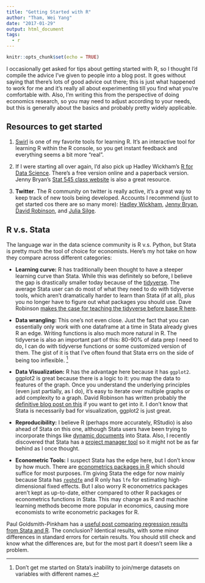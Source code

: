 ```yaml
---
title: "Getting Started with R"
author: "Tham, Wei Yang"
date: "2017-01-29"
output: html_document
tags:
  - r
---
```


```r
knitr::opts_chunk$set(echo = TRUE)
```

I occasionally get asked for tips about getting started with R, so I thought I'd compile the advice I've given to people into a blog post. It goes without saying that there's lots of good advice out there; this is just what happened to work for me and it's really all about experimenting till you find what you're comfortable with. Also, I'm writing this from the perspective of doing economics research, so you may need to adjust according to your needs, but this is generally about the basics and probably pretty widely applicable. 

## Resources to get started

1. [Swirl](http://swirlstats.com/) is one of my favorite tools for learning R. It's an interactive tool for learning R within the R console, so you get instant feedback and everything seems a bit more "real". 

2. If I were starting all over again, I'd also pick up Hadley Wickham's [R for Data Science](http://r4ds.had.co.nz/). There's a free version online and a paperback version. Jenny Bryan's [Stat 545 class website](http://stat545.com/) is also a great resource. 

3. **Twitter**. The R community on twitter is really active, it's a great way to keep track of new tools being developed. Accounts I recommend (just to get started cos there are so many more): [Hadley Wickham](https://twitter.com/hadleywickham), [Jenny Bryan](https://twitter.com/JennyBryan), [David Robinson](https://twitter.com/drob), and [Julia Silge](https://twitter.com/juliasilge). 

## R v.s. Stata

The language war in the data science community is R v.s. Python, but Stata is pretty much the tool of choice for economists. Here's my hot take on how they compare across different categories:

- **Learning curve:** R has traditionally been thought to have a steeper learning curve than Stata. While this was definitely so before, I believe the gap is drastically smaller today because of the [tidyverse](https://blog.rstudio.org/2016/09/15/tidyverse-1-0-0/). The average Stata user can do most of what they need to do with tidyverse tools, which aren't dramatically harder to learn than Stata (if at all), plus you no longer have to figure out what packages you should use. Dave Robinson [makes the case for teaching the tidyverse before base R here](http://varianceexplained.org/r/teach-tidyverse/). 

- **Data wrangling:** This one's not even close. Just the fact that you can essentially only work with one dataframe at a time in Stata already gives R an edge. Writing functions is also much more natural in R. The tidyverse is also an important part of this: 80-90% of data prep I need to do, I can do with tidyverse functions or some customized version of them. The gist of it is that I've often found that Stata errs on the side of being too inflexible. [^1]

[^1]: Don't get me started on Stata's inability to join/merge datasets on variables with different names. 

- **Data Visualization:** R has the advantage here because it has `ggplot2`. ggplot2 is great because there is a logic to it: you map the data to features of the graph. Once you understand the underlying principles (even just partially, as I do), it's easy to iterate over multiple graphs or add complexity to a graph. David Robinson has written probably the [definitive blog post on this](http://varianceexplained.org/r/why-I-use-ggplot2/) if you want to get into it. I don't know that Stata is necessarily bad for visualization, ggplot2 is just great. 

- **Reproducibility:**  I believe R (perhaps more accurately, RStudio) is also ahead of Stata on this one, although Stata users have been trying to incorporate things like [dynamic documents](http://www.stata.com/meeting/italy14/abstracts/materials/it14_haghish.pdf) into Stata. Also, I recently discovered that Stata has a [project manager tool](http://www.stata.com/manuals14/pprojectmanager.pdf) so it might not be as far behind as I once thought. 

- **Econometric Tools:** I suspect Stata has the edge here, but I don't know by how much. There are [econometrics packages in R](https://cran.r-project.org/web/views/Econometrics.html) which should suffice for most purposes. I'm giving Stata the edge for now mainly because Stata has [`reghdfe`](http://scorreia.com/software/reghdfe/index.html) and R only has `lfe` for estimating high-dimensional fixed effects. But I also worry R econometrics packages aren't kept as up-to-date, either compared to other R packages or econometrics functions in Stata. This may change as R and machine learning methods become more popular in economics, causing more economists to write econometric packages for R. 

Paul Goldsmith-Pinkham has a [useful post comparing regression results from Stata and R](https://paulgp.github.io/blog.html). The conclusion? Identical results, with some minor differences in standard errors for certain results. You should still check and know what the differences are, but for the most part it doesn't seem like a problem.  


